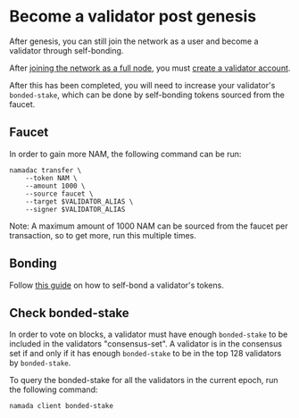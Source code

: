 # Become a validator post genesis

After genesis, you can still join the network as a user and become a validator through self-bonding. 

After [joining the network as a full node](../../running-a-full-node.md), you must [create a validator account](../../validators/post-genesis-validator-setup.md).

After this has been completed, you will need to increase your validator's `bonded-stake`, which can be done by self-bonding tokens sourced from the faucet.

## Faucet

In order to gain more NAM, the following command can be run: 
```shell copy
namadac transfer \
    --token NAM \
    --amount 1000 \
    --source faucet \
    --target $VALIDATOR_ALIAS \
    --signer $VALIDATOR_ALIAS
```
Note: A maximum amount of 1000 NAM can be sourced from the faucet per transaction, so to get more, run this multiple times.

## Bonding

Follow [this guide](../../validators/staking.md#self-bonding) on how to self-bond a validator's tokens.

## Check bonded-stake
In order to vote on blocks, a validator must have enough `bonded-stake` to be included in the validators "consensus-set". A validator is in the consensus set if and only if it has enough `bonded-stake` to be in the top 128 validators by `bonded-stake`.

To query the bonded-stake for all the validators in the current epoch, run the following command:
```bash copy
namada client bonded-stake
```